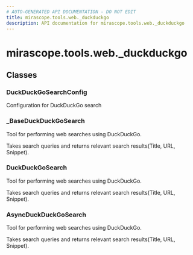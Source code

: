 ```yaml
---
# AUTO-GENERATED API DOCUMENTATION - DO NOT EDIT
title: mirascope.tools.web._duckduckgo
description: API documentation for mirascope.tools.web._duckduckgo
---
```


# mirascope.tools.web._duckduckgo

<ApiType type="Module" />

## Classes

### DuckDuckGoSearchConfig

Configuration for DuckDuckGo search

### _BaseDuckDuckGoSearch

Tool for performing web searches using DuckDuckGo.

Takes search queries and returns relevant search results(Title, URL, Snippet).

### DuckDuckGoSearch

Tool for performing web searches using DuckDuckGo.

Takes search queries and returns relevant search results(Title, URL, Snippet).

### AsyncDuckDuckGoSearch

Tool for performing web searches using DuckDuckGo.

Takes search queries and returns relevant search results(Title, URL, Snippet).


